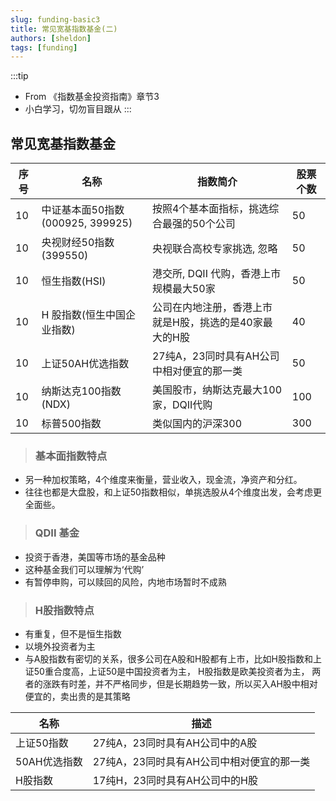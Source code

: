```yaml
---
slug: funding-basic3
title: 常见宽基指数基金(二)
authors: [sheldon]
tags: [funding]
---
```


:::tip
- From 《指数基金投资指南》章节3
- 小白学习，切勿盲目跟从
:::


## 常见宽基指数基金

序号|名称|指数简介|股票个数
--|--|--|--
10 | 中证基本面50指数(000925, 399925) | 按照4个基本面指标，挑选综合最强的50个公司 | 50
10 | 央视财经50指数(399550) | 央视联合高校专家挑选, 忽略 | 50
10 | 恒生指数(HSI) | 港交所, DQII 代购，香港上市规模最大50家 | 50
10 | H 股指数(恒生中国企业指数) | 公司在内地注册，香港上市就是H股，挑选的是40家最大的H股 | 40
10 | 上证50AH优选指数 | 27纯A，23同时具有AH公司中相对便宜的那一类 | 50
10 | 纳斯达克100指数(NDX) | 美国股市，纳斯达克最大100家，DQII代购 | 100
10 | 标普500指数 | 类似国内的沪深300 | 300

<!--truncate-->

> ### 基本面指数特点
- 另一种加权策略，4个维度来衡量，营业收入，现金流，净资产和分红。
- 往往也都是大盘股，和上证50指数相似，单挑选股从4个维度出发，会考虑更全面些。

> ### QDII 基金
- 投资于香港，美国等市场的基金品种
- 这种基金我们可以理解为‘代购’
- 有暂停申购，可以赎回的风险，内地市场暂时不成熟

> ### H股指数特点
- 有重复，但不是恒生指数
- 以境外投资者为主
- 与A股指数有密切的关系，很多公司在A股和H股都有上市，比如H股指数和上证50重合度高，上证50是中国投资者为主，
H股指数是欧美投资者为主， 两者的涨跌有时差，并不严格同步，但是长期趋势一致，所以买入AH股中相对便宜的，卖出贵的是其策略


名称|描述
--|--
上证50指数 | 27纯A，23同时具有AH公司中的A股
50AH优选指数 | 27纯A，23同时具有AH公司中相对便宜的那一类
H股指数 | 17纯H，23同时具有AH公司中的H股
